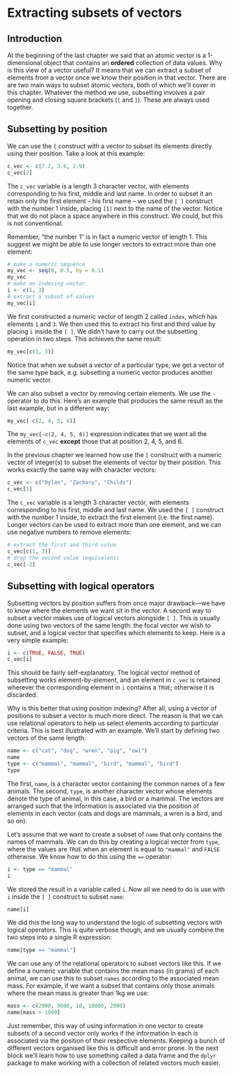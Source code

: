 # Extracting subsets of vectors

## Introduction {#other-vectors}

At the beginning of the last chapter we said that an atomic vector is a 1-dimensional object that contains an **ordered** collection of data values. Why is this view of a vector useful? It means that we can extract a subset of elements from a vector once we know their position in that vector. There are are two main ways to subset atomic vectors, both of which we'll cover in this chapter. Whatever the method we use, subsetting involves a pair opening and closing square brackets (`[` and `]`). These are always used together. 

## Subsetting by position 

We can use the `[` construct with a vector to subset its elements directly using their position. Take a look at this example:
```r
c_vec <- c(7.2, 3.6, 2.9)
c_vec[2]
```
The `c_vec` variable is a length 3 character vector, with elements corresponding to his first, middle and last name. In order to subset it an retain only the first element -- his first name -- we used the `[ ]` construct with the number 1 inside, placing `[1]` next to the name of the vector. Notice that we do not place a space anywhere in this construct. We could, but this is not conventional.

Remember, "the number 1" is in fact a numeric vector of length 1. This suggest we might be able to use longer vectors to extract more than one element: 
```r
# make a numeric sequence
my_vec <- seq(0, 0.5, by = 0.1)
my_vec
# make an indexing vector
i <- c(1, 3)
# extract a subset of values
my_vec[i]
```
We first constructed a numeric vector of length 2 called `index`, which has elements `1` and `3`. We then used this to extract his first and third value by placing `i` inside the `[ ]`. We didn't have to carry out the subsetting operation in two steps. This achieves the same result:
```r
my_vec[c(1, 3)]
```
Notice that when we subset a vector of a particular type, we get a vector of the same type back, e.g. subsetting a numeric vector produces another numeric vector.

We can also subset a vector by removing certain elements. We use the `-` operator to do this. Here's an example that produces the same result as the last example, but in a different way:
```r
my_vec[-c(2, 4, 5, 6)]
```
The `my_vec[-c(2, 4, 5, 6)]` expression indicates that we want all the elements of `c_vec` __except__ those that at position 2, 4, 5, and 6.

In the previous chapter we learned how use the `[` construct with a numeric vector of integer(s) to subset the elements of vector by their position. This works exactly the same way with character vectors:
```r
c_vec <- c("Dylan", "Zachary", "Childs")
c_vec[1]
```
The `c_vec` variable is a length 3 character vector, with elements corresponding to his first, middle and last name. We used the `[ ]` construct with the number 1 inside, to extract the first element (i.e. the first name). Longer vectors can be used to extract more than one element, and we can use negative numbers to remove elements: 
```r
# extract the first and third value
c_vec[c(1, 3)]
# drop the second value (equivalent)
c_vec[-2]
```

## Subsetting with logical operators

Subsetting vectors by position suffers from once major drawback---we have to know where the elements we want sit in the vector. A second way to subset a vector makes use of logical vectors alongside `[ ]`. This is usually done using two vectors of the same length: the focal vector we wish to subset, and a logical vector that specifies which elements to keep. Here is a very simple example:
```r
i <- c(TRUE, FALSE, TRUE)
c_vec[i]  
```
This should be fairly self-explanatory. The logical vector method of subsetting works element-by-element, and an element in `c_vec` is retained wherever the corresponding element in `i` contains a `TRUE`; otherwise it is discarded.

Why is this better that using position indexing? After all, using a vector of positions to subset a vector is much more direct. The reason is that we can use relational operators to help us select elements according to particular criteria. This is best illustrated with an example. We'll start by defining two vectors of the same length: 
```r
name <- c("cat", "dog", "wren", "pig", "owl")
name
type <- c("mammal", "mammal", "bird", "mammal", "bird")
type
```
The first, `name`, is a character vector containing the common names of a few animals. The second, `type`, is another character vector whose elements denote the type of animal, in this case, a bird or a mammal. The vectors are arranged such that the information is associated via the position of elements in each vector (cats and dogs are mammals, a wren is a bird, and so on).

Let's assume that we want to create a subset of `name` that only contains the names of mammals. We can do this by creating a logical vector from `type`, where the values are `TRUE` when an element is equal to `"mammal"` and `FALSE` otherwise. We know how to do this using the `==` operator: 
```r
i <- type == "mammal"
i
```
We stored the result in a variable called `i`. Now all we need to do is use with `i` inside the `[ ]` construct to subset `name`:
```r
name[i]
```
We did this the long way to understand the logic of subsetting vectors with logical operators. This is quite verbose though, and we usually combine the two steps into a single R expression:
```r
name[type == "mammal"]
```

We can use any of the relational operators to subset vectors like this. If we define a numeric variable that contains the mean mass (in grams) of each animal, we can use this to subset `names` according to the associated mean mass. For example, if we want a subset that contains only those animals where the mean mass is greater than 1kg we use: 
```r
mass <- c(2900, 9000, 10, 18000, 2000)
name[mass > 1000]
```
Just remember, this way of using information in one vector to create subsets of a second vector only works if the information in each is associated via the position of their respective elements. Keeping a bunch of different vectors organised like this is difficult and error prone. In the next block we'll learn how to use something called a data frame and the `dplyr` package to make working with a collection of related vectors much easier.
